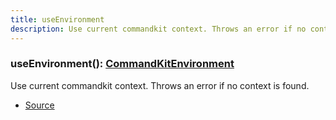 ```yaml
---
title: useEnvironment
description: Use current commandkit context. Throws an error if no context is found.
---
```



### useEnvironment(): [CommandKitEnvironment](/docs/api-reference/classes/CommandKitEnvironment)

Use current commandkit context. Throws an error if no context is found.



- [Source](https://github.com/underctrl-io/commandkit/blob/98b939d6fdf8beaae597b4dc0351a139da52ee8d/packages/commandkit/src/context/async-context.ts#L108)